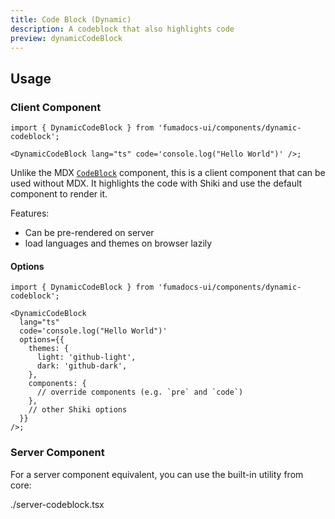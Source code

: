 ```yaml
---
title: Code Block (Dynamic)
description: A codeblock that also highlights code
preview: dynamicCodeBlock
---
```


## Usage

### Client Component

```tsx
import { DynamicCodeBlock } from 'fumadocs-ui/components/dynamic-codeblock';

<DynamicCodeBlock lang="ts" code='console.log("Hello World")' />;
```

Unlike the MDX [`CodeBlock`](/docs/ui/components/codeblock) component, this is a client component that can be used without MDX.
It highlights the code with Shiki and use the default component to render it.

Features:

- Can be pre-rendered on server
- load languages and themes on browser lazily

#### Options

```tsx
import { DynamicCodeBlock } from 'fumadocs-ui/components/dynamic-codeblock';

<DynamicCodeBlock
  lang="ts"
  code='console.log("Hello World")'
  options={{
    themes: {
      light: 'github-light',
      dark: 'github-dark',
    },
    components: {
      // override components (e.g. `pre` and `code`)
    },
    // other Shiki options
  }}
/>;
```

### Server Component

For a server component equivalent, you can use the built-in utility from core:

<include>./server-codeblock.tsx</include>

